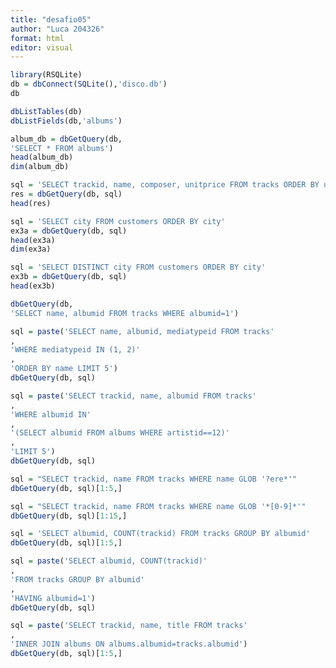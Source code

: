 ---
title: "desafio05"
author: "Luca 204326"
format: html
editor: visual
---

```{r}
library(RSQLite)
db = dbConnect(SQLite(),'disco.db')
db
```

```{r}
dbListTables(db)
dbListFields(db,'albums')


```


```{r}
album_db = dbGetQuery(db,
'SELECT * FROM albums')
head(album_db)
dim(album_db)

```

```{r}
sql = 'SELECT trackid, name, composer, unitprice FROM tracks ORDER BY unitprice'
res = dbGetQuery(db, sql)
head(res)

```

```{r}
sql = 'SELECT city FROM customers ORDER BY city'
ex3a = dbGetQuery(db, sql)
head(ex3a)
dim(ex3a)

```

```{r}
sql = 'SELECT DISTINCT city FROM customers ORDER BY city'
ex3b = dbGetQuery(db, sql)
head(ex3b)

```


```{r}
dbGetQuery(db,
'SELECT name, albumid FROM tracks WHERE albumid=1')
```


```{r}
sql = paste('SELECT name, albumid, mediatypeid FROM tracks'
,
'WHERE mediatypeid IN (1, 2)'
,
'ORDER BY name LIMIT 5')
dbGetQuery(db, sql)

```

```{r}
sql = paste('SELECT trackid, name, albumid FROM tracks'
,
'WHERE albumid IN'
,
'(SELECT albumid FROM albums WHERE artistid==12)'
,
'LIMIT 5')
dbGetQuery(db, sql)

```

```{r}
sql = "SELECT trackid, name FROM tracks WHERE name GLOB '?ere*'"
dbGetQuery(db, sql)[1:5,]

```

```{r}
sql = "SELECT trackid, name FROM tracks WHERE name GLOB '*[0-9]*'"
dbGetQuery(db, sql)[1:15,]


```


```{r}
sql = 'SELECT albumid, COUNT(trackid) FROM tracks GROUP BY albumid'
dbGetQuery(db, sql)[1:5,]

```


```{r}
sql = paste('SELECT albumid, COUNT(trackid)'
,
'FROM tracks GROUP BY albumid'
,
'HAVING albumid=1')
dbGetQuery(db, sql)

```


```{r}
sql = paste('SELECT trackid, name, title FROM tracks'
,
'INNER JOIN albums ON albums.albumid=tracks.albumid')
dbGetQuery(db, sql)[1:5,]

```



